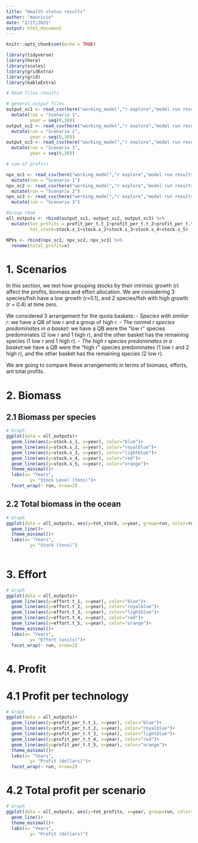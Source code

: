 ```yaml
---
title: "Health status results"
author: "mauricio"
date: "2/27/2021"
output: html_document
---
```


```r
knitr::opts_chunk$set(echo = TRUE)

library(tidyverse)
library(here)
library(scales)
library(gridExtra)
library(grid)
library(kableExtra)
```

```r
# Read files results

# general output files
output_sc1 <- read_csv(here("working_model","r explore","model run results files","output_b_r1.csv")) %>% 
  mutate(run = "Scenario 1",
         year = seq(0,30))
output_sc2 <- read_csv(here("working_model","r explore","model run results files","output_b_r2.csv"))%>% 
  mutate(run = "Scenario 2",
         year = seq(0,30))
output_sc3 <- read_csv(here("working_model","r explore","model run results files","output_b_r3.csv"))%>% 
  mutate(run = "Scenario 3",
         year = seq(0,30))

# sum of profits

npv_sc1 <- read_csv(here("working_model","r explore","model run results files","NPV_b_r1.csv")) %>% 
  mutate(run = "Scenario 1")
npv_sc2 <- read_csv(here("working_model","r explore","model run results files","NPV_b_r2.csv")) %>% 
  mutate(run = "Scenario 2")
npv_sc3 <- read_csv(here("working_model","r explore","model run results files","NPV_b_r3.csv")) %>% 
  mutate(run = "Scenario 3")

#Group them
all_outputs <- rbind(output_sc1, output_sc2, output_sc3) %>% 
  mutate(tot_profits = profit_per_t.t_1+profit_per_t.t_2+profit_per_t.t_3+profit_per_t.t_4+profit_per_t.t_5,
         tot_stock=stock.s_1+stock.s_2+stock.s_3+stock.s_4+stock.s_5)

NPVs <- rbind(npv_sc1, npv_sc2, npv_sc3) %>% 
  rename(total_profit=x)

```

# 1. Scenarios

In this section, we test how grouping stocks by their intrinsic growth (r) affect the profits, biomass and effort allocation. We are considering 3 species/fish have a low growth (r=0.1), and 2 species/fish with high growth (r = 0.4) at time zero. 

We considered 3 arrangement for the quota baskets:
- *Species with similar r:* we have a QB of low r and a group of high r.
- *The normal r species predominates in a basket:* we have a QB were the "low r" species predominates (2 low r and 1 high r), and the other basket has the remaining species (1 low r and 1 high r).
- *The high r species predominates in a basket:*we have a QB were the "high r" species predominates (1 low r and 2 high r), and the other basket has the remaining species (2 low r).

We are going to compare these arrangements in terms of biomass, efforts, ant total profits.
  

# 2. Biomass

## 2.1 Biomass per species

```r
# Graph
ggplot(data = all_outputs)+
  geom_line(aes(y=stock.s_1, x=year), color="blue")+ 
  geom_line(aes(y=stock.s_2, x=year), color="royalblue")+ 
  geom_line(aes(y=stock.s_3, x=year), color="lightblue")+ 
  geom_line(aes(y=stock.s_4, x=year), color="red")+ 
  geom_line(aes(y=stock.s_5, x=year), color="orange")+ 
  theme_minimal()+
  labs(x= "Years",
         y= "Stock Level (tons)")+
  facet_wrap(~ run, nrow=2)

```

## 2.2 Total biomass in the ocean

```r
# Graph
ggplot(data = all_outputs, aes(y=tot_stock, x=year, group=run, color=run))+
  geom_line()+
  theme_minimal()+
  labs(x= "Years",
         y= "Stock (tons)")
  
```

# 3. Effort

```r
# Graph
ggplot(data = all_outputs)+
  geom_line(aes(y=effort.t_1, x=year), color="blue")+ 
  geom_line(aes(y=effort.t_2, x=year), color="royalblue")+ 
  geom_line(aes(y=effort.t_3, x=year), color="lightblue")+ 
  geom_line(aes(y=effort.t_4, x=year), color="red")+ 
  geom_line(aes(y=effort.t_5, x=year), color="orange")+ 
  theme_minimal()+
  labs(x= "Years",
         y= "Effort (units)")+
  facet_wrap(~ run, nrow=2)

```

# 4. Profit

# 4.1 Profit per technology
```r
# Graph
ggplot(data = all_outputs)+
  geom_line(aes(y=profit_per_t.t_1, x=year), color="blue")+ 
  geom_line(aes(y=profit_per_t.t_2, x=year), color="royalblue")+ 
  geom_line(aes(y=profit_per_t.t_3, x=year), color="lightblue")+ 
  geom_line(aes(y=profit_per_t.t_4, x=year), color="red")+ 
  geom_line(aes(y=profit_per_t.t_5, x=year), color="orange")+ 
  theme_minimal()+
  labs(x= "Years",
         y= "Profit (dollars)")+
  facet_wrap(~ run, nrow=2)

```

# 4.2 Total profit per scenario

```r
# Graph
ggplot(data = all_outputs, aes(y=tot_profits, x=year, group=run, color=run))+
  geom_line()+
  theme_minimal()+
  labs(x= "Years",
         y= "Profit (dollars)")

```



